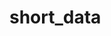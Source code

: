 # short_data


<ul className="grid grid-cols-1 md:grid-cols-2 lg:grid-cols-3 xl:grid-cols-4 gap-4 -ml-6">

<ReferenceCard
    title="borrowed"
    description="Displays history of borrowed shares available and fee."
    url="/bot/reference/telegram/short_data/borrowed"
/>
<ReferenceCard
    title="hsi"
    description="Show top high short interest stocks of over 20% ratio."
    url="/bot/reference/telegram/short_data/hsi"
/>
<ReferenceCard
    title="shortrate"
    description="Display Short shares spot borrow rate sourced from Interactive Brokers"
    url="/bot/reference/telegram/short_data/shortrate"
/>
<ReferenceCard
    title="shortvol"
    description="Graph of 30 day history of short volume vs vol."
    url="/bot/reference/telegram/short_data/shortvol"
/>
<ReferenceCard
    title="topshortvol"
    description="Top 15 Short Interest Stocks per Finra"
    url="/bot/reference/telegram/short_data/topshortvol"
/>
</ul>
